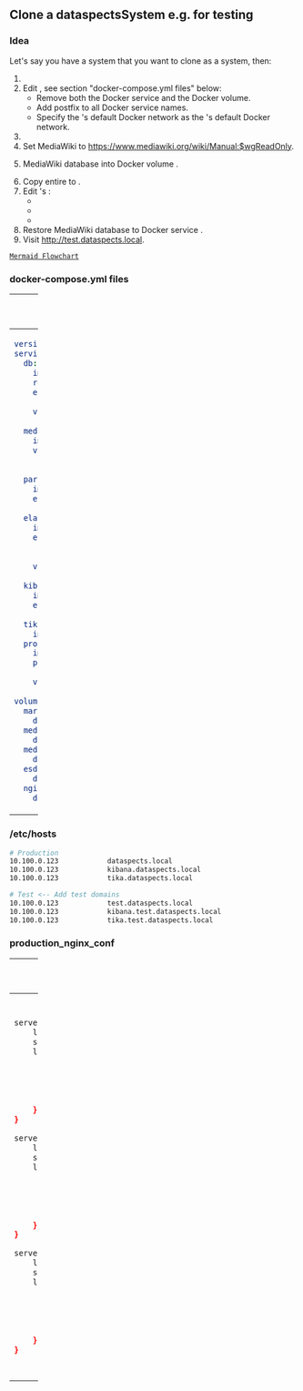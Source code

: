 {{Setup
|HasEntityTitle=Dockerized dataspectsSystem
}}
== Clone a dataspectsSystem e.g. for testing ==

=== Idea ===

Let's say you have a {{code|production}} system that you want to clone as a {{code|test}} system, then:

# {{code|user@dockerserver:~$ mkdir test && cp -r production/docker-compose.yml test/docker-compose.yml}}
# Edit {{code|user@dockerserver:~/test$ vi {{my|docker-compose.yml}}}}, see section "docker-compose.yml files" below:
#* Remove both the {{code|proxy}} Docker service and the {{code|nginx_conf}} Docker volume.
#* Add postfix {{code|_test}} to all Docker service names.
#* Specify the {{code|production}}'s default Docker network as the {{code|test}}'s default Docker network.
# {{code|user@dockerserver:~/test$ docker-compose up [--detach]}}
# Set {{code|production}} MediaWiki to https://www.mediawiki.org/wiki/Manual:$wgReadOnly.
# {{code|mysqldump}} {{code|production}} MediaWiki database into Docker volume {{code|production_mediawiki_root}}.
# Copy entire {{code|production_mediawiki_root}} to {{code|{{my|test}}_mediawiki_root}}.
# Edit {{code|{{my|test}}_mediawiki_root}}'s {{code|LocalSettings.php}}:
#* {{code|1=$wgDBserver = "db_{{my|test}}";}}
#* {{code|1=$wgServer = "http://{{my|test}}.dataspects.local";}}
#* {{code|1=$wgVirtualRestConfig['modules']['parsoid'] = array('url' => '<nowiki>http://parsoid_</nowiki>{{my|test}}:8000');}}
# Restore {{code|{{my|test}}}} MediaWiki database to Docker service {{code|db_{{my|test}}}}.
# Visit http://test.dataspects.local.

 [https://mermaidjs.github.io/mermaid-live-editor/#/view/eyJjb2RlIjoiZ3JhcGggTFJcbiAgcHJveHkgLS0-fHRlc3QuZGF0YXNwZWN0cy5sb2NhbHwgbWVkaWF3aWtpc2VydmljZV90ZXN0XG4gIHByb3h5IC0tPnxraWJhbmEudGVzdC5kYXRhc3BlY3RzLmxvY2FsfCBraWJhbmFfdGVzdFxuICBwcm94eSAtLT58dGlrYS50ZXN0LmRhdGFzcGVjdHMubG9jYWx8IHRpa2FfdGVzdFxuXG5zdWJncmFwaCBEb2NrZXJTdGFjayAnUFJPRFVDVElPTidcblxuICBtZWRpYXdpa2lzZXJ2aWNlW0RvY2tlclNlcnZpY2U8YnI-J21lZGlhd2lraXNlcnZpY2UnXVxuICBwcm94eVtEb2NrZXJTZXJ2aWNlPGJyPidwcm94eSc8YnI-bGlzdGVuIDgwXVxuICBkYltEb2NrZXJTZXJ2aWNlPGJyPidkYiddXG4gIHBhcnNvaWRbRG9ja2VyU2VydmljZTxicj4ncGFyc29pZCddXG4gIGVsYXN0aWNzZWFyY2hbRG9ja2VyU2VydmljZTxicj4nZWxhc3RpY3NlYXJjaCddXG4gIGtpYmFuYVtEb2NrZXJTZXJ2aWNlPGJyPidraWJhbmEnXVxuICB0aWthW0RvY2tlclNlcnZpY2U8YnI-J3Rpa2EnXVxuXG5wcm9kdWN0aW9uX21lZGlhd2lraV9yb290W0RvY2tlclZvbHVtZTxicj4ncHJvZHVjdGlvbl9tZWRpYXdpa2lfcm9vdCddXG5wcm9kdWN0aW9uX21lZGlhd2lraV9jb25mW0RvY2tlclZvbHVtZTxicj4ncHJvZHVjdGlvbl9tZWRpYXdpa2lfY29uZiddXG5wcm9kdWN0aW9uX21hcmlhZGJfZGF0YVtEb2NrZXJWb2x1bWU8YnI-J3Byb2R1Y3Rpb25fbWFyaWFkYl9kYXRhJ11cbnByb2R1Y3Rpb25fZXNkYXRhW0RvY2tlclZvbHVtZTxicj4ncHJvZHVjdGlvbl9lc2RhdGEnXVxucHJvZHVjdGlvbl9uZ2lueF9jb25mW0RvY2tlclZvbHVtZTxicj4ncHJvZHVjdGlvbl9uZ2lueF9jb25mJ11cblxuICBtZWRpYXdpa2lzZXJ2aWNlIC0uLSBwcm9kdWN0aW9uX21lZGlhd2lraV9yb290XG4gIG1lZGlhd2lraXNlcnZpY2UgLS4tIHByb2R1Y3Rpb25fbWVkaWF3aWtpX2NvbmZcbiAgcHJveHkgLS0-fGRhdGFzcGVjdHMubG9jYWx8IG1lZGlhd2lraXNlcnZpY2VcbiAgcHJveHkgLS0-fGtpYmFuYS5kYXRhc3BlY3RzLmxvY2FsfCBraWJhbmFcbiAgcHJveHkgLS0-fHRpa2EuZGF0YXNwZWN0cy5sb2NhbHwgdGlrYVxuICBwcm94eSAtLi0gcHJvZHVjdGlvbl9uZ2lueF9jb25mXG4gIGRiIC0uLSBwcm9kdWN0aW9uX21hcmlhZGJfZGF0YVxuICBwYXJzb2lkXG4gIGVsYXN0aWNzZWFyY2ggLS4tIHByb2R1Y3Rpb25fZXNkYXRhXG4gIGtpYmFuYVxuICB0aWthXG5lbmRcblxuc3ViZ3JhcGggRG9ja2VyU3RhY2sgJ1RFU1QnXG5cbiAgbWVkaWF3aWtpc2VydmljZV90ZXN0W0RvY2tlclNlcnZpY2U8YnI-J21lZGlhd2lraXNlcnZpY2VfdGVzdCddXG4gIGRiX3Rlc3RbRG9ja2VyU2VydmljZTxicj4nZGJfdGVzdCddXG4gIHBhcnNvaWRfdGVzdFtEb2NrZXJTZXJ2aWNlPGJyPidwYXJzb2lkX3Rlc3QnXVxuICBlbGFzdGljc2VhcmNoX3Rlc3RbRG9ja2VyU2VydmljZTxicj4nZWxhc3RpY3NlYXJjaF90ZXN0J11cbiAga2liYW5hX3Rlc3RbRG9ja2VyU2VydmljZTxicj4na2liYW5hX3Rlc3QnXVxuICB0aWthX3Rlc3RbRG9ja2VyU2VydmljZTxicj4ndGlrYV90ZXN0J11cblxudGVzdF9tZWRpYXdpa2lfcm9vdFtEb2NrZXJWb2x1bWU8YnI-J3Rlc3RfbWVkaWF3aWtpX3Jvb3QnXVxudGVzdF9tZWRpYXdpa2lfY29uZltEb2NrZXJWb2x1bWU8YnI-J3Rlc3RfbWVkaWF3aWtpX2NvbmYnXVxudGVzdF9tYXJpYWRiX2RhdGFbRG9ja2VyVm9sdW1lPGJyPid0ZXN0X21hcmlhZGJfZGF0YSddXG50ZXN0X2VzZGF0YVtEb2NrZXJWb2x1bWU8YnI-J3Rlc3RfZXNkYXRhJ11cblxuICBtZWRpYXdpa2lzZXJ2aWNlX3Rlc3QgLS4tIHRlc3RfbWVkaWF3aWtpX3Jvb3RcbiAgbWVkaWF3aWtpc2VydmljZV90ZXN0IC0uLSB0ZXN0X21lZGlhd2lraV9jb25mXG4gIGRiX3Rlc3QgLS4tIHRlc3RfbWFyaWFkYl9kYXRhXG4gIHBhcnNvaWRfdGVzdFxuICBlbGFzdGljc2VhcmNoX3Rlc3QgLS4tIHRlc3RfZXNkYXRhXG4gIGtpYmFuYV90ZXN0XG4gIHRpa2FfdGVzdFxuZW5kXG4iLCJtZXJtYWlkIjp7InRoZW1lIjoiZGVmYXVsdCJ9fQ Mermaid Flowchart]

=== docker-compose.yml files ===

{| class="wikitable" width="100%"
! width="50%" |production/docker-compose.yml
!test/{{my|docker-compose.yml}}
|-
|
<syntaxhighlight lang="yaml">
version: "3"
services:
  db:
    image: mariadb:10.3.10
    restart: always
    environment:
      MYSQL_ROOT_PASSWORD: mysqlrootpass
    volumes:
      - mariadb_data:/var/lib/mysql
  mediawikiservice:
    image: dataspects/docker-apache-php-dataspects-mediawiki:1.2
    volumes:
      - mediawiki_root:/var/www/html/w
      - mediawiki_conf:/etc/apache2/sites-available
  parsoid:
    image: dataspects/docker-parsoid:1.0
    environment:
      PARSOID_DOMAIN_localdataspectssystem: http://mediawikiservice/w/api.php
  elasticsearch:
    image: dataspects/docker-elasticsearch:6.5.4
    environment:
      - "ES_JAVA_OPTS=-Xms2048m -Xmx2048m"
      - "discovery.type=single-node"
    volumes:
      - esdata:/usr/share/elasticsearch/data
  kibana:
    image: kibana:6.5.4
    environment:
      - "ELASTICSEARCH_URL=http://elasticsearch:9200"
  tika:
    image: logicalspark/docker-tikaserver:1.20
  proxy:
    image: dataspects/docker-nginx:1.0.1
    ports:
      - 80:80
    volumes:
      - nginx_conf:/etc/nginx/conf.d
volumes:
  mariadb_data:
    driver: local
  mediawiki_root:
    driver: local
  mediawiki_conf:
    driver: local
  esdata:
    driver: local
  nginx_conf: # <-- This is unique to the production stack!
    driver: local
</syntaxhighlight>
|
<syntaxhighlight lang="yaml">
version: "3"
services: # <-- All service names get postfix _test!
  db_test:
    image: mariadb:10.3.10
    restart: always
    environment:
      MYSQL_ROOT_PASSWORD: mysqlrootpass
    volumes:
      - mariadb_data:/var/lib/mysql
  mediawikiservice_test:
    image: dataspects/docker-apache-php-dataspects-mediawiki:1.2
    volumes:
      - mediawiki_root:/var/www/html/w
      - mediawiki_conf:/etc/apache2/sites-available
  parsoid_test:
    image: dataspects/docker-parsoid:1.0
    environment:
      PARSOID_DOMAIN_localdataspectssystem: http://mediawikiservice/w/api.php
  elasticsearch_test:
    image: dataspects/docker-elasticsearch:6.5.4
    environment:
      - "ES_JAVA_OPTS=-Xms2048m -Xmx2048m"
      - "discovery.type=single-node"
    volumes:
      - esdata:/usr/share/elasticsearch/data
  kibana_test:
    image: kibana:6.5.4
    environment:
      - "ELASTICSEARCH_URL=http://elasticsearch_test:9200"
  tika_test:
    image: logicalspark/docker-tikaserver:1.20
volumes:
  mariadb_data:
    driver: local
  mediawiki_root:
    driver: local
  mediawiki_conf:
    driver: local
  esdata:
    driver: local
networks: # <-- This is unique to the test stack!
  default:
    external:
      name: production_default
</syntaxhighlight>
|}

=== /etc/hosts ===

<syntaxhighlight lang="bash">
# Production
10.100.0.123            dataspects.local
10.100.0.123            kibana.dataspects.local
10.100.0.123            tika.dataspects.local

# Test <-- Add test domains
10.100.0.123            test.dataspects.local
10.100.0.123            kibana.test.dataspects.local
10.100.0.123            tika.test.dataspects.local
</syntaxhighlight>

=== production_nginx_conf ===

{| class="wikitable" width="100%"
! width="50%" |production_nginx_conf/production.conf
!production_nginx_conf/test.conf
|-
|
<syntaxhighlight lang="bash">
server {
    listen 80;
    server_name dataspects.local;
    location / {
        proxy_pass http://mediawikiservice;
        proxy_set_header Host $host;
        proxy_set_header X-Real-IP $remote_addr;
        proxy_set_header X-Forwarded-For $proxy_add_x_forwarded_for;
        proxy_set_header X-Forwarded-Proto $scheme;
    }
}

server {
    listen 80;
    server_name kibana.dataspects.local;
    location / {
        proxy_pass http://kibana:5601;
        proxy_set_header Host $host;
        proxy_set_header X-Real-IP $remote_addr;
        proxy_set_header X-Forwarded-For $proxy_add_x_forwarded_for;
        proxy_set_header X-Forwarded-Proto $scheme;
    }
}

server {
    listen 80;
    server_name tika.dataspects.local;
    location / {
        proxy_pass http://tika:9998;
        proxy_set_header Host $host;
        proxy_set_header X-Real-IP $remote_addr;
        proxy_set_header X-Forwarded-For $proxy_add_x_forwarded_for;
        proxy_set_header X-Forwarded-Proto $scheme;
    }
}
</syntaxhighlight>
|
<syntaxhighlight lang="bash">
# Set server names to test domain
# Set proxy passes to test Docker service names

server {
    listen 80;
    server_name test.dataspects.local;
    location / {
        proxy_pass http://mediawikiservice_test;
        proxy_set_header Host $host;
        proxy_set_header X-Real-IP $remote_addr;
        proxy_set_header X-Forwarded-For $proxy_add_x_forwarded_for;
        proxy_set_header X-Forwarded-Proto $scheme;
    }
}

server {
    listen 80;
    server_name kibana.test.dataspects.local;
    location / {
        proxy_pass http://kibana_test:5601;
        proxy_set_header Host $host;
        proxy_set_header X-Real-IP $remote_addr;
        proxy_set_header X-Forwarded-For $proxy_add_x_forwarded_for;
        proxy_set_header X-Forwarded-Proto $scheme;
    }
}

server {
    listen 80;
    server_name tika.test.dataspects.local;
    location / {
        proxy_pass http://tika_test:9998;
        proxy_set_header Host $host;
        proxy_set_header X-Real-IP $remote_addr;
        proxy_set_header X-Forwarded-For $proxy_add_x_forwarded_for;
        proxy_set_header X-Forwarded-Proto $scheme;
    }
}

</syntaxhighlight>
|}
